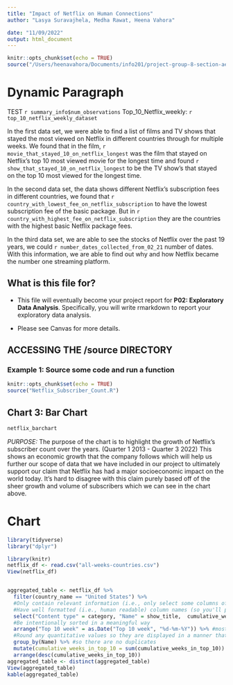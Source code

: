 ```yaml
---
title: "Impact of Netflix on Human Connections"
author: "Lasya Suravajhela, Medha Rawat, Heena Vahora"

date: "11/09/2022"
output: html_document
---
```


```r
knitr::opts_chunk$set(echo = TRUE)
source("/Users/heenavahora/Documents/info201/project-group-8-section-ae/docs/Summary_info.r")
```
# Dynamic Paragraph
TEST `r summary_info$num_observations`
Top_10_Netflix_weekly:
`r top_10_netflix_weekly_dataset`

In the first data set, we were able to find a list of films and TV shows that stayed the most viewed on Netflix in different countries through for multiple weeks. We found that in the film, `r movie_that_stayed_10_on_netflix_longest` was the film that stayed on Netflix's top 10 most viewed movie for the longest time and found `r show_that_stayed_10_on_netflix_longest` to be the TV show's that stayed on the top 10 most viewed for the longest time.


In the second data set, the data shows different Netflix's subscription fees in different countries, we found that `r country_with_lowest_fee_on_netflix_subscription` to have the lowest subscription fee of the basic package. But in `r country_with_highest_fee_on_netflix_subscription` they are the countries with the highest basic Netflix package fees.


In the third data set, we are able to see the stocks of Netflix over the past 19 years, we could `r number_dates_collected_from_02_21` number of dates. With this information, we are able to find out why and how Netflix became the number one streaming platform.


## What is this file for?

* This file will eventually become your project report for **P02: Exploratory Data Analysis**. Specifically, you will write rmarkdown to report your exploratory data analysis.

* Please see Canvas for more details.

## ACCESSING THE /source DIRECTORY
### Example 1: Source some code and run a function

```r
knitr::opts_chunk$set(echo = TRUE)
source("Netflix_Subscriber_Count.R")
```
## Chart 3: Bar Chart

```r
netflix_barchart
```

_PURPOSE:_
The purpose of the chart is to highlight the growth of Netflix’s subscriber count over the years. (Quarter 1 2013 - Quarter 3 2022) This shows an economic growth that the company follows which will help us further our scope of data that we have included in our project to ultimately support our claim that Netflix has had a major socioeconomic impact on the world today. It’s hard to disagree with this claim purely based off of the sheer growth and volume of subscribers which we can see in the chart above.



# Chart  

```r
library(tidyverse)
library("dplyr")

library(knitr)
netflix_df <- read.csv("all-weeks-countries.csv")
View(netflix_df)


aggregated_table <- netflix_df %>%
  filter(country_name == "United States") %>%
  #Only contain relevant information (i.e., only select some columns of interest)
  #Have well formatted (i.e., human readable) column names (so you'll probably have to change them)
  select("Content type" = category, "Name" = show_title,  cumulative_weeks_in_top_10) %>%
  #Be intentionally sorted in a meaningful way
  arrange("Top 10 week" = as.Date("Top 10 week", "%d-%m-%Y")) %>% #most recent
  #Round any quantitative values so they are displayed in a manner that isn't distracting <- n/a
  group_by(Name) %>% #so there are no duplicates
  mutate(cumulative_weeks_in_top_10 = sum(cumulative_weeks_in_top_10)) %>%
  arrange(desc(cumulative_weeks_in_top_10))
aggregated_table <- distinct(aggregated_table)
View(aggregated_table)
kable(aggregated_table)
```
